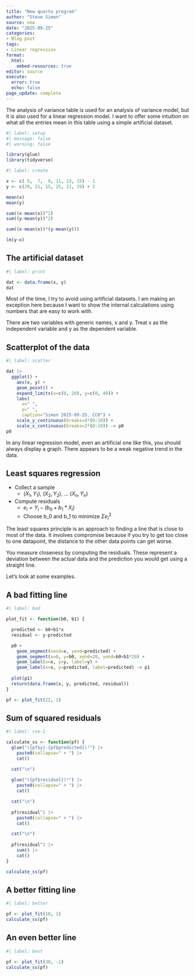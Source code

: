 ```yaml
---
title: "New quarto program"
author: "Steve Simon"
source: new
date: "2025-09-25"
categories:
- Blog post
tags:
- Linear regression
format: 
  html:
    embed-resources: true
editor: source
execute: 
  error: true
  echo: false
page_update: complete
---
```


The analysis of variance table is used for an analysis of variance model, but it is also used for a linear regression model. I want to offer some intuition on what all the entries mean in this table using a simple artificial dataset.

<!---more--->

```r
#| label: setup
#| message: false
#| warning: false

library(glue)
library(tidyverse)
```


```r
#| label: create

x <- c( 5,  7,  9, 11, 13, 15) - 1
y <- c(29, 21, 15, 25, 11, 19) + 1

mean(x)
mean(y)

sum((x-mean(x))^2)
sum((y-mean(y))^2)

sum((x-mean(x))*(y-mean(y)))

lm(y~x)

```

## The artificial dataset

```r
#| label: print

dat <- data.frame(x, y)
dat
```

Most of the time, I try to avoid using artificial datasets. I am making an exception here because I want to show the internal calculations using numbers that are easy to work with.

There are two variables with generic names, x and y. Treat x as the independent variable and y as the dependent variable.

## Scatterplot of the data

```r
#| label: scatter

dat |>
  ggplot() +
    aes(x, y) +
    geom_point() +
    expand_limits(x=c(0, 20), y=c(0, 40)) +
    labs(
      x=" ",
      y=" ",
      caption="Simon 2025-09-25, CC0") +
    scale_y_continuous(breaks=4*(0:10)) +
    scale_x_continuous(breaks=2*(0:10)) -> p0
p0
```

In any linear regression model, even an artificial one like this, you should always display a graph. There appears to be a weak negative trend in the data.

## Least squares regression

-   Collect a sample
    -   $(X_1,Y_1),\ (X_2,Y_2),\ ...\ (X_n,Y_n)$
-   Compute residuals
    -   $e_i=Y_i-(b_0+b_1*X_i)$
    -   Choose b_0 and b_1 to minimize $\Sigma e_i^2$

The least squares principle is an approach to finding a line that is close to most of the data. It involves compromise because if you try to get too close to one datapoint, the distance to the other data points can get worse.

You measure closeness by computing the residuals. These represent a deviation between the actual data and the prediction you would get using a straight line.

Let's look at some examples.

## A bad fitting line

```r
#| label: bad

plot_fit <- function(b0, b1) {

  predicted <- b0+b1*x
  residual <- y-predicted

  p0 +
    geom_segment(xend=x, yend=predicted) +
    geom_segment(x=0, y=b0, xend=20, yend=b0+b1*20) +
    geom_label(x=x, y=y, label=y) +
    geom_label(x=x, y=predicted, label=predicted) -> p1
  
  plot(p1)
  return(data.frame(x, y, predicted, residual))
}

pf <- plot_fit(22, 1)
```

## Sum of squared residuals

```r
#| label: sse-1

calculate_ss <- function(pf) {
  glue("({pf$y}-{pf$predicted})²") |>
    paste0(collapse=" + ") |>
    cat()

  cat("\n")
  
  glue("({pf$residual})²") |>
    paste0(collapse=" + ") |>
    cat()

  cat("\n")
  
  pf$residual^2 |>
    paste0(collapse=" + ") |>
    cat()

  cat("\n")
  
  pf$residual^2 |>
    sum() |>
    cat()
}

calculate_ss(pf)
```


## A better fitting line

```r
#| label: better

pf <- plot_fit(10, 1)
calculate_ss(pf)
```

## An even better line

```r
#| label: best

pf <- plot_fit(30, -1)
calculate_ss(pf)
```

